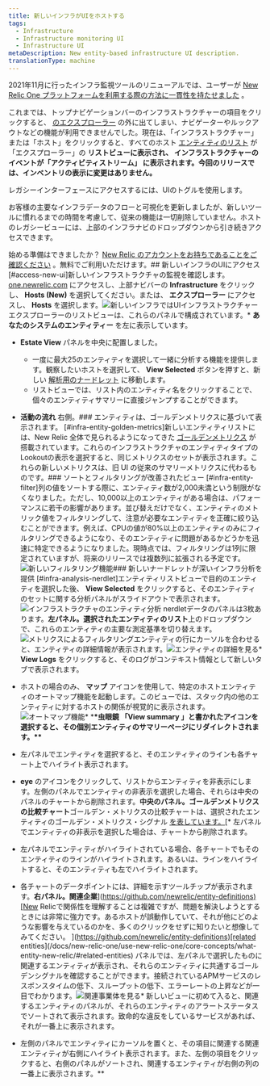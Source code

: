 ```yaml
---
title: 新しいインフラがUIをホストする
tags:
  - Infrastructure
  - Infrastructure monitoring UI
  - Infrastructure UI
metaDescription: New entity-based infrastructure UI description.
translationType: machine
---
```









2021年11月に行ったインフラ監視ツールのリニューアルでは、ユーザーが [New Relic One プラットフォームを利用する際の方法に一貫性を持たせました](/docs/new-relic-one/use-new-relic-one/get-started/introduction-new-relic-one/) 。

これまでは、トップナビゲーションバーのインフラストラクチャーの項目をクリックすると、 [のエクスプローラー](/docs/new-relic-one/use-new-relic-one/core-concepts/new-relic-explorer-view-performance-across-apps-services-hosts/) の外に出てしまい、ナビゲーターやルックアウトなどの機能が利用できませんでした。現在は、「インフラストラクチャー」または「ホスト」をクリックすると、すべてのホスト [エンティティのリスト](/docs/new-relic-one/use-new-relic-one/core-concepts/what-entity-new-relic/) が「エクスプローラー」の **リストビューに表示され、 **インフラストラクチャーのイベントが「アクティビティストリーム」** に表示されます。今回のリリースでは、インベントリの表示に変更はありません。**

<Callout variant="tip">
  レガシーインターフェースにアクセスするには、UIのトグルを使用します。

  お客様の主要なインフラデータのフローと可視化を更新しましたが、新しいツールに慣れるまでの時間を考慮して、従来の機能は一切削除していません。ホストのレガシービューには、上部のインフラナビのドロップダウンから引き続きアクセスできます。
</Callout>

始める準備はできましたか？ [New Relic のアカウントをお持ちであることをご確認ください](https://newrelic.com/signup) 。無料でご利用いただけます。## 新しいインフラのUIにアクセス [#access-new-ui]新しいインフラストラクチャの監視を確認します。 [one.newrelic.com](https://one.newrelic.com) にアクセスし、上部ナビバーの **Infrastructure** をクリックし、 **Hosts (New)** を選択してください。または、 **エクスプローラー** にアクセスし、 **Hosts** を選択します。<img
  src={pegasusUi}
  title="新しいインフラのUI"
  alt="新しいインフラではUI"
/>インフラストラクチャーエクスプローラーのリストビューは、これらのパネルで構成されています。\* **あなたのシステムのエンティティー** を左に表示しています。

* **Estate View** パネルを中央に配置しました。

  * 一度に最大25のエンティティを選択して一緒に分析する機能を提供します。観察したいホストを選択して、 **View Selected** ボタンを押すと、新しい [解析用のナードレット](#infra-analysis-nerdlet) に移動します。
  * リストビューでは、リスト内のエンティティ名をクリックすることで、個々のエンティティサマリーに直接ジャンプすることができます。

* **活動の流れ** 右側。### エンティティは、ゴールデンメトリクスに基づいて表示されます。 [#infra-entity-golden-metrics]新しいエンティティリストには、New Relic 全体で見られるようになってきた [ゴールデンメトリクス](/docs/apis/nerdgraph/examples/golden-metrics-entities-nerdgraph-api-tutorial/) が搭載されています。これらのインフラストラクチャのエンティティタイプのLookoutの表示を選択すると、同じメトリクスのセットが表示されます。これらの新しいメトリクスは、旧 UI の従来のサマリーメトリクスに代わるものです。### ソートとフィルタリングが改善されたビュー [#infra-entity-filter]列の値をソートする際に、エンティティ数が2,000未満という制限がなくなりました。ただし、10,000以上のエンティティがある場合は、パフォーマンスに若干の影響があります。並び替えだけでなく、エンティティのメトリック値をフィルタリングして、注意が必要なエンティティを正確に絞り込むことができます。例えば、CPUの値が80%以上のエンティティのみにフィルタリングできるようになり、そのエンティティに問題があるかどうかを迅速に特定できるようになりました。現時点では、フィルタリングは1列に限定されていますが、将来のリリースでは複数列に拡張される予定です。<img
    src={infraNewFilters}
    title="新規フィルタリング"
    alt="新しいフィルタリング機能"
  />### 新しいナードレットが深いインフラ分析を提供 [#infra-analysis-nerdlet]エンティティリストビューで目的のエンティティを選択した後、 **View Selected** をクリックすると、そのエンティティのセットに関する分析パネルがスライドアウトで表示されます。<img
    src={analysisNerdlet}
    title="分析オタク"
    alt="インフラストラクチャのエンティティ分析 nerdlet"
  />データのパネルは3枚あります。**左パネル。選択されたエンティティのリスト**上のドロップダウンで、これらのエンティティの主要な測定基準を切り替えます。<img
    src={nerdletMetrics}
    title="メトリクスによるフィルタリング"
    alt="メトリクスによるフィルタリング"
  />エンティティの行にカーソルを合わせると、エンティティの詳細情報が表示されます。<img
    src={nerdletEntityMenu}
    title="エンティティの詳細"
    alt="エンティティの詳細を見る"
  />\* **View Logs** をクリックすると、そのログがコンテキスト情報として新しいタブで表示されます。

* ホストの場合のみ、 **マップ** アイコンを使用して、特定のホストエンティティのオートマップ機能を起動します。このビューでは、スタック内の他のエンティティに対するホストの関係が視覚的に表示されます。<img
    src={nerdletAutomap}
    title="オートマップ機能"
    alt="オートマップ機能"
  />\* \***\*虫眼鏡 「View summary 」と書かれたアイコンを選択すると、その個別エンティティのサマリーページにリダイレクトされます。\*\***

* 左パネルでエンティティを選択すると、そのエンティティのラインも各チャート上でハイライト表示されます。

* **eye** のアイコンをクリックして、リストからエンティティを非表示にします。左側のパネルでエンティティの非表示を選択した場合、それらは中央のパネルのチャートから削除されます。**中央のパネル。ゴールデンメトリクスの比較チャート**ゴールデン・メトリクスの比較チャートは、選択されたエンティティのゴールデン・メトリクス・シグナル [を表しています。](https://github.com/newrelic/entity-definitions)\[\* 左パネルでエンティティの非表示を選択した場合は、チャートから削除されます。

* 左パネルでエンティティがハイライトされている場合、各チャートでもそのエンティティのラインがハイライトされます。あるいは、ラインをハイライトすると、そのエンティティも左でハイライトされます。

* 各チャートのデータポイントには、詳細を示すツールチップが表示されます。**右パネル。関連企業**]([https://github.com/newrelic/entity-definitions)\[New](<https://github.com/newrelic/entity-definitions)[New>) Relicで関係性を理解することは複雑ですが、問題を解決しようとするときには非常に強力です。あるホストが誤動作していて、それが他にどのような影響を与えているのかを、多くのクリックをせずに知りたいと想像してみてください。 ]([https://github.com/newrelic/entity-definitions)\[related](<https://github.com/newrelic/entity-definitions)[related>) entities](/docs/new-relic-one/use-new-relic-one/core-concepts/what-entity-new-relic/#related-entities) パネルでは、左パネルで選択したものに関連するエンティティが表示され、それらのエンティティに共通するゴールデンシグナルを確認することができます。接続されているAPMサービスのレスポンスタイムの低下、スループットの低下、エラーレートの上昇などが一目でわかります。<img
    src={nerdletRelatedEntities}
    title="関連事業体を見る"
    alt="関連事業体を見る"
  />\* 新しいビューに初めて入ると、関連するエンティティのパネルが、それらのエンティティのアラートステータスでソートされて表示されます。致命的な違反をしているサービスがあれば、それが一番上に表示されます。

* 左側のパネルでエンティティにカーソルを置くと、その項目に関連する関連エンティティが右側にハイライト表示されます。また、左側の項目をクリックすると、右側のパネルがソートされ、関連するエンティティが右側の列の一番上に表示されます。\*\*
